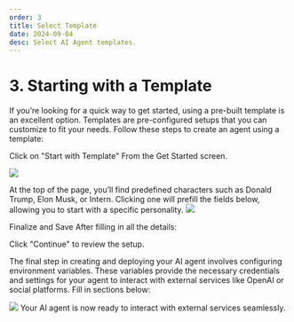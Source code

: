 ```yaml
---
order: 3
title: Select Template
date: 2024-09-04
desc: Select AI Agent templates.
---
```


# 3. Starting with a Template

If you’re looking for a quick way to get started, using a pre-built template is an excellent option.
Templates are pre-configured setups that you can customize to fit your needs.
Follow these steps to create an agent using a template:

Click on "Start with Template"
From the Get Started screen.

![](./b-flow-6.png)

At the top of the page, you’ll find predefined characters such as Donald Trump, Elon Musk, or Intern.
Clicking one will prefill the fields below, allowing you to start with a specific personality.
![](./b-future-flow-7.png)

Finalize and Save
After filling in all the details:

Click "Continue" to review the setup.

The final step in creating and deploying your AI agent involves configuring environment variables.
These variables provide the necessary credentials and settings for your agent to interact with external services like OpenAI or social platforms.
Fill in sections below:

![](./b-future-flow-8.png)
Your AI agent is now ready to interact with external services seamlessly.
